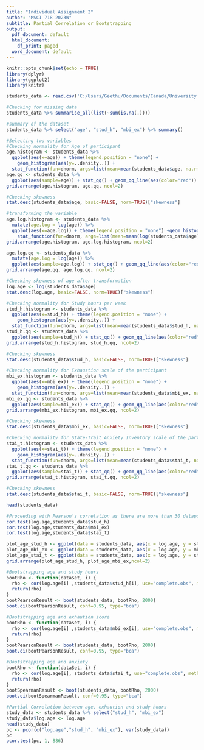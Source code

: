 ---
title: "Individual Assignment 2"
author: "MSCI 718 2023W"
subtitle: Partial Correlation or Bootstrapping
output:
  pdf_document: default
  html_document:
    df_print: paged
  word_document: default
---

```{r setup, include=FALSE}
knitr::opts_chunk$set(echo = TRUE)
library(dplyr)
library(ggplot2)
library(knitr)
```


```{r}
students_data <- read.csv('C:/Users/Geethu/Documents/Canada/University of Waterloo/Winter 2023/MSCI 718/Assignments/Assignment 2/archive/Data Carrard et al. 2022 MedTeach.csv')

#Checking for missing data
students_data %>% summarise_all(list(~sum(is.na(.))))

#summary of the dataset
students_data %>% select("age", "stud_h", "mbi_ex") %>% summary()

#Selecting two variables
#Checking normality for Age of participant
age.histogram <- students_data %>% 
  ggplot(aes(x=age)) + theme(legend.position = "none") +
    geom_histogram(aes(y=..density..)) +
  stat_function(fun=dnorm, args=list(mean=mean(students_data$age, na.rm=TRUE), sd=sd(students_data$age, na.rm=TRUE))) + labs(title = "Histogram for age before transformation")
age.qq <- students_data %>% 
  ggplot(aes(sample=age)) + stat_qq() + geom_qq_line(aes(color="red")) + theme(legend.position = "none") + labs(title = "QQ Plot for age before transformation")
grid.arrange(age.histogram, age.qq, ncol=2)

#Checking skewness
stat.desc(students_data$age, basic=FALSE, norm=TRUE)["skewness"]

#transforming the variable
age.log.histogram <- students_data %>% 
  mutate(age.log = log(age)) %>% 
  ggplot(aes(x=age.log)) + theme(legend.position = "none") +geom_histogram(aes(y=..density..)) + 
    stat_function(fun=dnorm, args=list(mean=mean(log(students_data$age), na.rm=TRUE),sd=sd(log(students_data$age), na.rm=TRUE))) + labs(title = "Histogram for age after transformation")
grid.arrange(age.histogram, age.log.histogram, ncol=2)

age.log.qq <- students_data %>% 
  mutate(age.log = log(age)) %>% 
  ggplot(aes(sample=age.log)) + stat_qq() + geom_qq_line(aes(color="red")) + theme(legend.position = "none") + labs(title = "QQ Plot for age after transformation")
grid.arrange(age.qq, age.log.qq, ncol=2)

#Checking skewness of age after transformation
log.age <- log(students_data$age)
stat.desc(log.age, basic=FALSE, norm=TRUE)["skewness"]

#Checking normality for Study hours per week
stud_h.histogram <- students_data %>% 
  ggplot(aes(x=stud_h)) + theme(legend.position = "none") +
    geom_histogram(aes(y=..density..)) +
  stat_function(fun=dnorm, args=list(mean=mean(students_data$stud_h, na.rm=TRUE), sd=sd(students_data$stud_h, na.rm=TRUE)))
stud_h.qq <- students_data %>% 
  ggplot(aes(sample=stud_h)) + stat_qq() + geom_qq_line(aes(color="red")) + theme(legend.position = "none")
grid.arrange(stud_h.histogram, stud_h.qq, ncol=2)

#Checking skewness
stat.desc(students_data$stud_h, basic=FALSE, norm=TRUE)["skewness"]

#Checking normality for Exhaustion scale of the participant
mbi_ex.histogram <- students_data %>% 
  ggplot(aes(x=mbi_ex)) + theme(legend.position = "none") +
    geom_histogram(aes(y=..density..)) +
  stat_function(fun=dnorm, args=list(mean=mean(students_data$mbi_ex, na.rm=TRUE), sd=sd(students_data$mbi_ex, na.rm=TRUE)))
mbi_ex.qq <- students_data %>% 
  ggplot(aes(sample=mbi_ex)) + stat_qq() + geom_qq_line(aes(color="red")) + theme(legend.position = "none")
grid.arrange(mbi_ex.histogram, mbi_ex.qq, ncol=2)

#Checking skewness
stat.desc(students_data$mbi_ex, basic=FALSE, norm=TRUE)["skewness"]

#Checking normality for State-Trait Anxiety Inventory scale of the participant
stai_t.histogram <- students_data %>% 
  ggplot(aes(x=stai_t)) + theme(legend.position = "none") +
    geom_histogram(aes(y=..density..)) +
  stat_function(fun=dnorm, args=list(mean=mean(students_data$stai_t, na.rm=TRUE), sd=sd(students_data$stai_t, na.rm=TRUE)))
stai_t.qq <- students_data %>% 
  ggplot(aes(sample=stai_t)) + stat_qq() + geom_qq_line(aes(color="red")) + theme(legend.position = "none")
grid.arrange(stai_t.histogram, stai_t.qq, ncol=2)

#Checking skewness
stat.desc(students_data$stai_t, basic=FALSE, norm=TRUE)["skewness"]

head(students_data)

#Proceeding with Pearson's correlation as there are more than 30 datapoints the distribution of mean is normal
cor.test(log.age,students_data$stud_h)
cor.test(log.age,students_data$mbi_ex)
cor.test(log.age,students_data$stai_t)

plot_age_stud_h <- ggplot(data = students_data, aes(x = log.age, y = stud_h)) +geom_point() + geom_smooth(method = lm, colour = "Blue", se = F) +labs(title = "Correlation between age and study hours")
plot_age_mbi_ex <- ggplot(data = students_data, aes(x = log.age, y = mbi_ex)) +geom_point() + geom_smooth(method = lm, colour = "Blue", se = F)+labs(title = "Correlation between age and Exhaution score")
plot_age_stai_t <- ggplot(data = students_data, aes(x = log.age, y = stai_t)) +geom_point() + geom_smooth(method = lm, colour = "Blue", se = F) + labs(title = "Correlation between age and Anxiety")
grid.arrange(plot_age_stud_h, plot_age_mbi_ex,ncol=2)

#Bootstrapping age and study hours
bootRho <- function(dataSet, i) {
  rho <- cor(log.age[i] ,students_data$stud_h[i], use="complete.obs", method="pearson")
  return(rho)
}
bootPearsonResult <- boot(students_data, bootRho, 2000)
boot.ci(bootPearsonResult, conf=0.95, type="bca")

#Bootstrapping age and exhaution score
bootRho <- function(dataSet, i) {
  rho <- cor(log.age[i] ,students_data$mbi_ex[i], use="complete.obs", method="pearson")
  return(rho)
}
bootPearsonResult <- boot(students_data, bootRho, 2000)
boot.ci(bootPearsonResult, conf=0.95, type="bca")

#Bootstrapping age and anxiety 
bootRho <- function(dataSet, i) {
  rho <- cor(log.age[i], students_data$stai_t, use="complete.obs", method="spearman")
  return(rho)
}
bootSpearmanResult <- boot(students_data, bootRho, 2000)
boot.ci(bootSpearmanResult, conf=0.95, type="bca")

#Partial Correlation between age, exhaution and study hours
study_data <- students_data %>% select("stud_h", "mbi_ex")
study_data$log.age <- log.age
head(study_data)
pc <- pcor(c("log.age","stud_h", "mbi_ex"), var(study_data))
pc
pcor.test(pc, 1, 886)
```